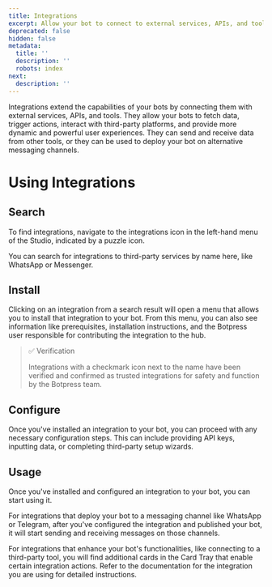 ```yaml
---
title: Integrations
excerpt: Allow your bot to connect to external services, APIs, and tools.
deprecated: false
hidden: false
metadata:
  title: ''
  description: ''
  robots: index
next:
  description: ''
---
```

Integrations extend the capabilities of your bots by connecting them with external services, APIs, and tools. They allow your bots to fetch data, trigger actions, interact with third-party platforms, and provide more dynamic and powerful user experiences. They can send and receive data from other tools, or they can be used to deploy your bot on alternative messaging channels.

# Using Integrations

## Search

To find integrations, navigate to the integrations icon in the left-hand menu of the Studio, indicated by a puzzle icon.

You can search for integrations to third-party services by name here, like WhatsApp or Messenger.

## Install

Clicking on an integration from a search result will open a menu that allows you to install that integration to your bot. From this menu, you can also see information like prerequisites, installation instructions, and the Botpress user responsible for contributing the integration to the hub.

> ✅ Verification
>
> Integrations with a checkmark icon next to the name have been verified and confirmed as trusted integrations for safety and function by the Botpress team.

## Configure

Once you've installed an integration to your bot, you can proceed with any necessary configuration steps. This can include providing API keys, inputting data, or completing third-party setup wizards.

## Usage

Once you've installed and configured an integration to your bot, you can start using it.

For integrations that deploy your bot to a messaging channel like WhatsApp or Telegram, after you've configured the integration and published your bot, it will start sending and receiving messages on those channels.

For integrations that enhance your bot's functionalities, like connecting to a third-party tool, you will find additional cards in the Card Tray that enable certain integration actions. Refer to the documentation for the integration you are using for detailed instructions.
